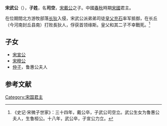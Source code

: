 '''宋武公'''（{{bd|？||前748年|catIdx=Z}}），'''子姓'''，名'''司空'''，[[宋戴公|宋戴公]]之子。中國[[春秋时期|春秋]]時期[[宋國|宋國]]君主。

在位期間北方游牧部落[[长狄|长狄]]入侵，宋武公派弟弟司徒[[皇父充石|皇父充石]]率军抵御，在长丘（今河南封丘县南）打败長狄人，俘获首领缘斯。皇父和其二子不幸戰死。<ref>《史记·宋微子世家》：三十四年，戴公卒，子武公司空立。武公生女为鲁惠公夫人，生鲁桓公。十八年，武公卒，子宣公力立。</ref>

== 子女 ==
*[[宋宣公|宋宣公]]
*[[宋穆公|宋穆公]]
*[[仲子|仲子]]，鲁惠公夫人

==参考文献==
{{reflist}}

{{中国皇帝|父[[宋戴公|宋戴公]]|子[[宋宣公|宋宣公]]|[[宋国|宋国君主]]|前765年—前748年}}
{{宋国君主}}
[[Category:宋国君主|Category:宋国君主]]